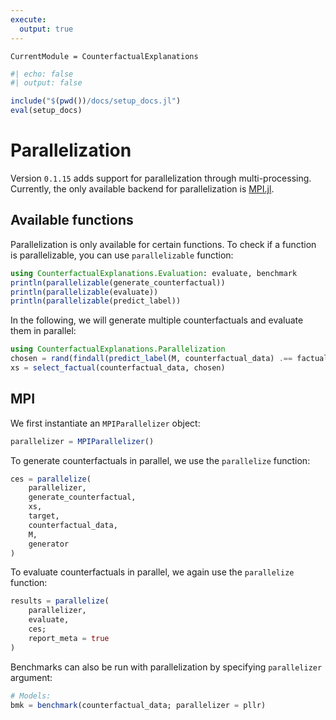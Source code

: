 ```yaml
---
execute: 
  output: true
---
```


``` @meta
CurrentModule = CounterfactualExplanations 
```

```julia
#| echo: false
#| output: false

include("$(pwd())/docs/setup_docs.jl")
eval(setup_docs)
```

# Parallelization

Version `0.1.15` adds support for parallelization through multi-processing. Currently, the only available backend for parallelization is [MPI.jl](https://juliaparallel.org/MPI.jl/latest/). 

## Available functions

Parallelization is only available for certain functions. To check if a function is parallelizable, you can use  `parallelizable` function:

```julia
using CounterfactualExplanations.Evaluation: evaluate, benchmark
println(parallelizable(generate_counterfactual))
println(parallelizable(evaluate))
println(parallelizable(predict_label))
```

In the following, we will generate multiple counterfactuals and evaluate them in parallel:

```julia
using CounterfactualExplanations.Parallelization
chosen = rand(findall(predict_label(M, counterfactual_data) .== factual), 100)
xs = select_factual(counterfactual_data, chosen)
```

## MPI

We first instantiate an `MPIParallelizer` object:

```julia
parallelizer = MPIParallelizer()
```

To generate counterfactuals in parallel, we use the `parallelize` function:

```julia
ces = parallelize(
    parallelizer,
    generate_counterfactual,
    xs,
    target,
    counterfactual_data,
    M,
    generator
)
```

To evaluate counterfactuals in parallel, we again use the `parallelize` function:

```julia
results = parallelize(
    parallelizer,
    evaluate,
    ces;
    report_meta = true
)
```

Benchmarks can also be run with parallelization by specifying `parallelizer` argument:

```julia
# Models:
bmk = benchmark(counterfactual_data; parallelizer = pllr)
```

